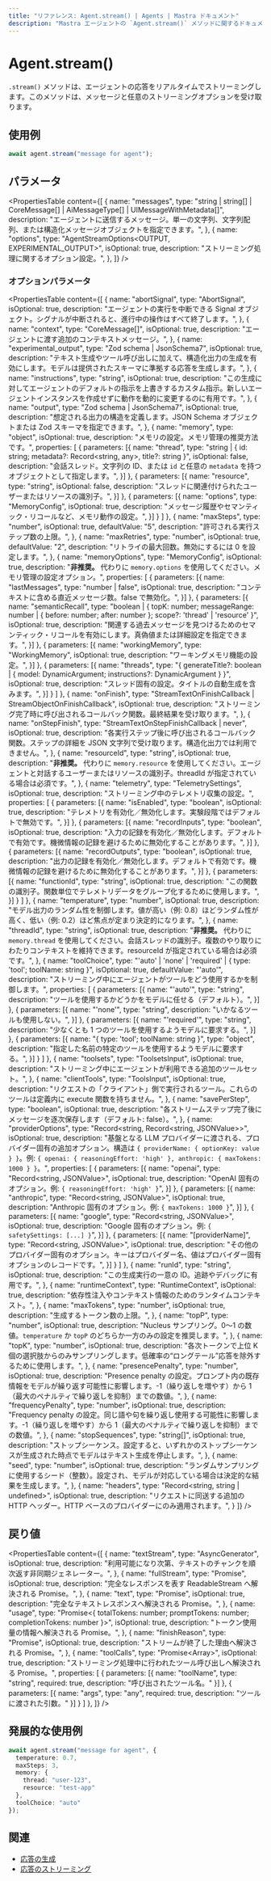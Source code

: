 ```yaml
---
title: "リファレンス: Agent.stream() | Agents | Mastra ドキュメント"
description: "Mastra エージェントの `Agent.stream()` メソッドに関するドキュメント。応答をリアルタイムにストリーミングできます。"
---
```


# Agent.stream()

`.stream()` メソッドは、エージェントの応答をリアルタイムでストリーミングします。このメソッドは、メッセージと任意のストリーミングオプションを受け取ります。

## 使用例

```typescript copy
await agent.stream("message for agent");
```

## パラメータ

<PropertiesTable
  content={[
    {
      name: "messages",
      type: "string | string[] | CoreMessage[] | AiMessageType[] | UIMessageWithMetadata[]",
      description: "エージェントに送信するメッセージ。単一の文字列、文字列配列、または構造化メッセージオブジェクトを指定できます。",
    },
    {
      name: "options",
      type: "AgentStreamOptions<OUTPUT, EXPERIMENTAL_OUTPUT>",
      isOptional: true,
      description: "ストリーミング処理に関するオプション設定。",
    },
  ]}
/>

### オプションパラメータ

<PropertiesTable
  content={[
  {
    name: "abortSignal",
    type: "AbortSignal",
    isOptional: true,
    description:
      "エージェントの実行を中断できる Signal オブジェクト。シグナルが中断されると、進行中の操作はすべて終了します。",
  },
  {
    name: "context",
    type: "CoreMessage[]",
    isOptional: true,
    description: "エージェントに渡す追加のコンテキストメッセージ。",
  },
  {
    name: "experimental_output",
    type: "Zod schema | JsonSchema7",
    isOptional: true,
    description:
      "テキスト生成やツール呼び出しに加えて、構造化出力の生成を有効にします。モデルは提供されたスキーマに準拠する応答を生成します。",
  },
  {
    name: "instructions",
    type: "string",
    isOptional: true,
    description:
      "この生成に対してエージェントのデフォルトの指示を上書きするカスタム指示。新しいエージェントインスタンスを作成せずに動作を動的に変更するのに有用です。",
  },
  {
    name: "output",
    type: "Zod schema | JsonSchema7",
    isOptional: true,
    description:
      "想定される出力の構造を定義します。JSON Schema オブジェクトまたは Zod スキーマを指定できます。",
  },
  {
    name: "memory",
    type: "object",
    isOptional: true,
    description: "メモリの設定。メモリ管理の推奨方法です。",
    properties: [
      {
        parameters: [{
            name: "thread",
            type: "string | { id: string; metadata?: Record<string, any>, title?: string }",
            isOptional: false,
            description: "会話スレッド。文字列の ID、または `id` と任意の `metadata` を持つオブジェクトとして指定します。",
        }]
      },
      {
        parameters: [{
            name: "resource",
            type: "string",
            isOptional: false,
            description: "スレッドに関連付けられたユーザーまたはリソースの識別子。",
        }]
      },
      {
        parameters: [{
            name: "options",
            type: "MemoryConfig",
            isOptional: true,
            description: "メッセージ履歴やセマンティック・リコールなど、メモリ動作の設定。",
        }]
      }
    ]
  },
  {
    name: "maxSteps",
    type: "number",
    isOptional: true,
    defaultValue: "5",
    description: "許可される実行ステップ数の上限。",
  },
  {
    name: "maxRetries",
    type: "number",
    isOptional: true,
    defaultValue: "2",
    description: "リトライの最大回数。無効にするには 0 を設定します。",
  },
  {
    name: "memoryOptions",
    type: "MemoryConfig",
    isOptional: true,
    description:
      "**非推奨。** 代わりに `memory.options` を使用してください。メモリ管理の設定オプション。",
    properties: [
      {
        parameters: [{
          name: "lastMessages",
          type: "number | false",
          isOptional: true,
          description: "コンテキストに含める直近メッセージ数。false で無効化。",
        }]
      },
      {
        parameters: [{
          name: "semanticRecall",
          type: "boolean | { topK: number; messageRange: number | { before: number; after: number }; scope?: 'thread' | 'resource' }",
          isOptional: true,
          description: "関連する過去メッセージを見つけるためのセマンティック・リコールを有効にします。真偽値または詳細設定を指定できます。",
        }]
      },
      {
        parameters: [{
          name: "workingMemory",
          type: "WorkingMemory",
          isOptional: true,
          description: "ワーキングメモリ機能の設定。",
        }]
      },
      {
        parameters: [{
          name: "threads",
          type: "{ generateTitle?: boolean | { model: DynamicArgument<MastraLanguageModel>; instructions?: DynamicArgument<string> } }",
          isOptional: true,
          description: "スレッド固有の設定。タイトルの自動生成を含みます。",
        }]
      }
    ]
  },
  {
    name: "onFinish",
    type: "StreamTextOnFinishCallback<any> | StreamObjectOnFinishCallback<OUTPUT>",
    isOptional: true,
    description:
      "ストリーミング完了時に呼び出されるコールバック関数。最終結果を受け取ります。",
  },
  {
    name: "onStepFinish",
    type: "StreamTextOnStepFinishCallback<any> | never",
    isOptional: true,
    description:
      "各実行ステップ後に呼び出されるコールバック関数。ステップの詳細を JSON 文字列で受け取ります。構造化出力では利用できません。",
  },
  {
    name: "resourceId",
    type: "string",
    isOptional: true,
    description:
      "**非推奨。** 代わりに `memory.resource` を使用してください。エージェントと対話するユーザーまたはリソースの識別子。threadId が指定されている場合は必須です。",
  },
  {
    name: "telemetry",
    type: "TelemetrySettings",
    isOptional: true,
    description:
      "ストリーミング中のテレメトリ収集の設定。",
    properties: [
      {
        parameters: [{
          name: "isEnabled",
          type: "boolean",
          isOptional: true,
          description: "テレメトリを有効化／無効化します。実験段階ではデフォルトで無効です。",
        }]
      },
      {
        parameters: [{
          name: "recordInputs",
          type: "boolean",
          isOptional: true,
          description: "入力の記録を有効化／無効化します。デフォルトで有効です。機微情報の記録を避けるために無効化することがあります。",
        }]
      },
      {
        parameters: [{
          name: "recordOutputs",
          type: "boolean",
          isOptional: true,
          description: "出力の記録を有効化／無効化します。デフォルトで有効です。機微情報の記録を避けるために無効化することがあります。",
        }]
      },
      {
        parameters: [{
          name: "functionId",
          type: "string",
          isOptional: true,
          description: "この関数の識別子。関数単位でテレメトリデータをグループ化するために使用します。",
        }]
      }
    ]
  },
  {
    name: "temperature",
    type: "number",
    isOptional: true,
    description:
      "モデル出力のランダム性を制御します。値が高い（例: 0.8）ほどランダム性が高く、低い（例: 0.2）ほど焦点が定まり決定的になります。",
  },
  {
    name: "threadId",
    type: "string",
    isOptional: true,
    description:
      "**非推奨。** 代わりに `memory.thread` を使用してください。会話スレッドの識別子。複数のやり取りにわたりコンテキストを維持できます。resourceId が指定されている場合は必須です。",
  },
  {
    name: "toolChoice",
    type: "'auto' | 'none' | 'required' | { type: 'tool'; toolName: string }",
    isOptional: true,
    defaultValue: "'auto'",
    description: "ストリーミング中にエージェントがツールをどう使用するかを制御します。",
    properties: [
      {
        parameters: [{
          name: "'auto'",
          type: "string",
          description: "ツールを使用するかどうかをモデルに任せる（デフォルト）。",
        }]
      },
      {
        parameters: [{
          name: "'none'",
          type: "string",
          description: "いかなるツールも使用しない。",
        }]
      },
      {
        parameters: [{
          name: "'required'",
          type: "string",
          description: "少なくとも 1 つのツールを使用するようモデルに要求する。",
        }]
      },
      {
        parameters: [{
          name: "{ type: 'tool'; toolName: string }",
          type: "object",
          description: "指定した名前の特定のツールを使用するようモデルに要求する。",
        }]
      }
    ]
  },
  {
    name: "toolsets",
    type: "ToolsetsInput",
    isOptional: true,
    description:
      "ストリーミング中にエージェントが利用できる追加のツールセット。",
  },
  {
    name: "clientTools",
    type: "ToolsInput",
    isOptional: true,
    description:
      "リクエストの「クライアント」側で実行されるツール。これらのツールは定義内に execute 関数を持ちません。",
  },
  {
    name: "savePerStep",
    type: "boolean",
    isOptional: true,
    description: "各ストリームステップ完了後にメッセージを逐次保存します（デフォルト: false）。",
  },
  {
    name: "providerOptions",
    type: "Record<string, Record<string, JSONValue>>",
    isOptional: true,
    description: "基盤となる LLM プロバイダーに渡される、プロバイダー固有の追加オプション。構造は `{ providerName: { optionKey: value } }`。例: `{ openai: { reasoningEffort: 'high' }, anthropic: { maxTokens: 1000 } }`。",
    properties: [
      {
        parameters: [{
          name: "openai",
          type: "Record<string, JSONValue>",
          isOptional: true,
          description: "OpenAI 固有のオプション。例: `{ reasoningEffort: 'high' }`",
        }]
      },
      {
        parameters: [{
          name: "anthropic",
          type: "Record<string, JSONValue>",
          isOptional: true,
          description: "Anthropic 固有のオプション。例: `{ maxTokens: 1000 }`",
        }]
      },
      {
        parameters: [{
          name: "google",
          type: "Record<string, JSONValue>",
          isOptional: true,
          description: "Google 固有のオプション。例: `{ safetySettings: [...] }`",
        }]
      },
      {
        parameters: [{
          name: "[providerName]",
          type: "Record<string, JSONValue>",
          isOptional: true,
          description: "その他のプロバイダー固有のオプション。キーはプロバイダー名、値はプロバイダー固有オプションのレコードです。",
        }]
      }
    ]
  },
  {
    name: "runId",
    type: "string",
    isOptional: true,
    description: "この生成実行の一意の ID。追跡やデバッグに有用です。",
  },
  {
    name: "runtimeContext",
    type: "RuntimeContext",
    isOptional: true,
    description: "依存性注入やコンテキスト情報のためのランタイムコンテキスト。",
  },
  {
    name: "maxTokens",
    type: "number",
    isOptional: true,
    description: "生成するトークン数の上限。",
  },
  {
    name: "topP",
    type: "number",
    isOptional: true,
    description: "Nucleus サンプリング。0〜1 の数値。`temperature` か `topP` のどちらか一方のみの設定を推奨します。",
  },
  {
    name: "topK",
    type: "number",
    isOptional: true,
    description: "各次トークンで上位 K 個の選択肢からのみサンプリングします。低確率の“ロングテール”応答を除外するために使用します。",
  },
  {
    name: "presencePenalty",
    type: "number",
    isOptional: true,
    description: "Presence penalty の設定。プロンプト内の既存情報をモデルが繰り返す可能性に影響します。-1（繰り返しを増やす）から 1（最大のペナルティで繰り返しを抑制）までの数値。",
  },
  {
    name: "frequencyPenalty",
    type: "number",
    isOptional: true,
    description: "Frequency penalty の設定。同じ語や句を繰り返し使用する可能性に影響します。-1（繰り返しを増やす）から 1（最大のペナルティで繰り返しを抑制）までの数値。",
  },
  {
    name: "stopSequences",
    type: "string[]",
    isOptional: true,
    description: "ストップシーケンス。設定すると、いずれかのストップシーケンスが生成された時点でモデルはテキスト生成を停止します。",
  },
  {
    name: "seed",
    type: "number",
    isOptional: true,
    description: "ランダムサンプリングに使用するシード（整数）。設定され、モデルが対応している場合は決定的な結果を生成します。",
  },
  {
    name: "headers",
    type: "Record<string, string | undefined>",
    isOptional: true,
    description: "リクエストに同送する追加の HTTP ヘッダー。HTTP ベースのプロバイダーにのみ適用されます。",
  }
]}
/>

## 戻り値

<PropertiesTable
  content={[
    {
      name: "textStream",
      type: "AsyncGenerator<string>",
      isOptional: true,
      description:
        "利用可能になり次第、テキストのチャンクを順次返す非同期ジェネレーター。",
    },
    {
      name: "fullStream",
      type: "Promise<ReadableStream>",
      isOptional: true,
      description:
        "完全なレスポンスを表す ReadableStream へ解決される Promise。",
    },
    {
      name: "text",
      type: "Promise<string>",
      isOptional: true,
      description:
        "完全なテキストレスポンスへ解決される Promise。",
    },
    {
      name: "usage",
      type: "Promise<{ totalTokens: number; promptTokens: number; completionTokens: number }>",
      isOptional: true,
      description:
        "トークン使用量の情報へ解決される Promise。",
    },
    {
      name: "finishReason",
      type: "Promise<string>",
      isOptional: true,
      description:
        "ストリームが終了した理由へ解決される Promise。",
    },
    {
      name: "toolCalls",
      type: "Promise<Array<ToolCall>>",
      isOptional: true,
      description:
        "ストリーミング処理中に行われたツール呼び出しへ解決される Promise。",
      properties: [
        {
          parameters: [{
            name: "toolName",
            type: "string",
            required: true,
            description: "呼び出されたツール名。"
          }]
        },
        {
          parameters: [{
            name: "args",
            type: "any",
            required: true,
            description: "ツールに渡された引数。"
          }]
        }
      ]
    },
  ]}
/>

## 発展的な使用例

```typescript showLineNumbers copy
await agent.stream("message for agent", {
  temperature: 0.7,
  maxSteps: 3,
  memory: {
    thread: "user-123",
    resource: "test-app"
  },
  toolChoice: "auto"
});
```

## 関連

- [応答の生成](../../docs/agents/overview.mdx#generating-responses)
- [応答のストリーミング](../../docs/agents/overview.mdx#streaming-responses)